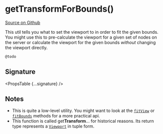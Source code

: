 
# getTransformForBounds()

[Source on Github](https://github.com/wbkd/react-flow/blob/f919cb152dd5a92ec3b4d7e4568ffe099bc2af39/packages/system/src/utils/general.ts#L157)

This util tells you what to set the viewport to in order to fit the given bounds.
You might use this to pre-calculate the viewport for a given set of nodes on the
server or calculate the viewport for the given bounds _without_ changing the
viewport directly.

```js
@todo
```

## Signature

<PropsTable {...signature} />

## Notes

- This is quite a low-level utility. You might want to look at the
  [`fitView`](../types/react-flow-instance#fitview) or
  [`fitBounds`](../types/react-flow-instance#fitbounds) methods for a more practical
  api.
- This function is called get**Transform**... for historical reasons. Its return
  type represents a [`Viewport`](../types/viewport) in tuple form.
